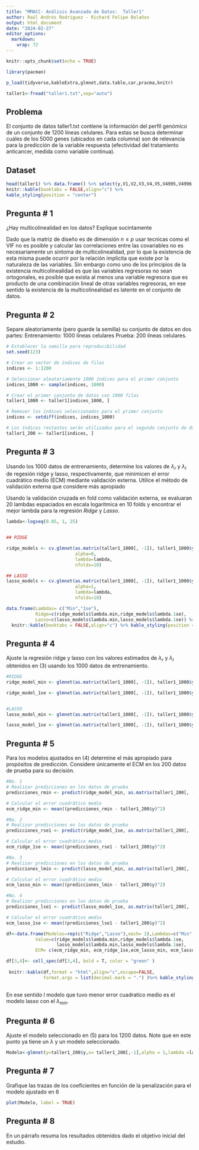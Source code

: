 ```yaml
---
title: "MMACC- Análisis Avanzado de Datos:  Taller1"
author: Raúl Andrés Rodriguez - Richard Felipe Bolaños
output: html_document
date: "2024-02-27"
editor_options: 
  markdown: 
    wrap: 72
---
```


```r
knitr::opts_chunk$set(echo = TRUE)

```

```r

library(pacman)

p_load(tidyverse,kableExtra,glmnet,data.table,car,pracma,knitr)

taller1<-fread("taller1.txt",sep="auto")


```

## Problema

El conjunto de datos taller1.txt contiene la información del perfíl
genómico de un conjunto de 1200 líneas celulares. Para estas se busca
determinar cuáles de los 5000 genes (ubicados en cada columna) son de
relevancia para la predicción de la variable respuesta (efectividad del
tratamiento anticancer, medida como variable continua).

## Dataset

```r

head(taller1) %>% data.frame() %>% select(y,V1,V2,V3,V4,V5,V4995,V4996,V4997,V4998,V4999,V5000) %>% 
knitr::kable(booktabs = FALSE,align="c") %>%
kable_styling(position = "center")


```

## Pregunta \# 1

¿Hay multicolinealidad en los datos? Explique sucintamente

Dado que la matriz de diseño es de dimensión $n\leq p$ usar tecnicas
como el VIF no es posible y calcular las correlaciones entre las
covariables no es necesariamente un sintoma de multicolinealidad, por lo
que la existencia de esta misma puede ocurrir por la relación implicita
que existe por la naturaleza de las variables. Sin embargo como uno de
los principios de la existencia multicolinealidad es que las variables
regresoras no sean ortogonales, es posible que exista al menos una
variable regresora que es producto de una combinación lineal de otras
variables regresoras, en ese sentido la existencia de la
multicolinealidad es latente en el conjunto de datos.

## Pregunta \# 2

Separe aleatoriamente (pero guarde la semilla) su conjunto de datos en
dos partes: Entrenamiento: 1000 líneas celulares Prueba: 200 líneas
celulares.

```r
# Establecer la semilla para reproducibilidad
set.seed(123)

# Crear un vector de índices de filas
indices <- 1:1200

# Seleccionar aleatoriamente 1000 índices para el primer conjunto
indices_1000 <- sample(indices, 1000)

# Crear el primer conjunto de datos con 1000 filas
taller1_1000 <- taller1[indices_1000, ]

# Remover los índices seleccionados para el primer conjunto
indices <- setdiff(indices, indices_1000)

# Los índices restantes serán utilizados para el segundo conjunto de datos
taller1_200 <- taller1[indices, ]
```

## Pregunta \# 3

Usando los 1000 datos de entrenamiento, determine los valores de
$\lambda_r$ y $\lambda_l$ de regesión ridge y lasso, respectivamente,
que minimicen el error cuadrático medio (ECM) mediante validación
externa. Utilice el método de validación externa que considere más
apropiado

Usando la validación cruzada en fold como validación externa, se
evaluaran 20 lambdas espaciados en escala logaritmica en 10 folds y
encontrar el mejor lambda para la regresión *Ridge* y *Lasso*.

```r

lambda<-logseq(0.05, 1, 25)


## RIDGE

ridge_models <- cv.glmnet(as.matrix(taller1_1000[, -1]), taller1_1000$y,
                          alpha=0, 
                          lambda=lambda,
                          nfolds=10)

## LASSO
lasso_models <- cv.glmnet(as.matrix(taller1_1000[, -1]), taller1_1000$y,
                          alpha=1, 
                          lambda=lambda,
                          nfolds=10)
```

```r

data.frame(Lambdas= c("Min","1se"),
           Ridge=c(ridge_models$lambda.min,ridge_models$lambda.1se),
           Lasso=c(lasso_models$lambda.min,lasso_models$lambda.1se)) %>% 
  knitr::kable(booktabs = FALSE,align="c") %>% kable_styling(position = "center")


```

## Pregunta \# 4

Ajuste la regresión ridge y lasso con los valores estimados de $\lambda_r$ y $\lambda_l$
obtenidos en (3) usando los 1000 datos de entrenamiento.

```r

#RIDGE
ridge_model_min <- glmnet(as.matrix(taller1_1000[, -1]), taller1_1000$y, alpha=0, lambda=ridge_models$lambda.min)

ridge_model_1se <- glmnet(as.matrix(taller1_1000[, -1]), taller1_1000$y, alpha=0, lambda=ridge_models$lambda.1se)


#LASSO
lasso_model_min <- glmnet(as.matrix(taller1_1000[, -1]), taller1_1000$y, alpha=1, lambda=lasso_models$lambda.min)

lasso_model_1se <- glmnet(as.matrix(taller1_1000[, -1]), taller1_1000$y, alpha=1, lambda=lasso_models$lambda1se)
```

## Pregunta \# 5

Para los modelos ajustados en (4) determine el más apropiado para
propósitos de predicción. Considere únicamente el ECM en los 200 datos
de prueba para su decisión.

```r

#No. 1 
# Realizar predicciones en los datos de prueba
predicciones_rmin <- predict(ridge_model_min, as.matrix(taller1_200[, -1]))

# Calcular el error cuadrático medio
ecm_ridge_min <- mean((predicciones_rmin - taller1_200$y)^2)

#No. 2 
# Realizar predicciones en los datos de prueba
predicciones_rse1 <- predict(ridge_model_1se, as.matrix(taller1_200[, -1]))

# Calcular el error cuadrático medio
ecm_ridge_1se <- mean((predicciones_rse1 - taller1_200$y)^2)

#No. 3 
# Realizar predicciones en los datos de prueba
predicciones_lmin <- predict(lasso_model_min, as.matrix(taller1_200[, -1]))

# Calcular el error cuadrático medio
ecm_lasso_min <- mean((predicciones_lmin - taller1_200$y)^2)

#No. 4 
# Realizar predicciones en los datos de prueba
predicciones_lse1 <- predict(lasso_model_1se, as.matrix(taller1_200[, -1]))

# Calcular el error cuadrático medio
ecm_lasso_1se <- mean((predicciones_lse1 - taller1_200$y)^2)


```

```r

df<-data.frame(Modelos=rep(c("Ridge","Lasso"),each= 2),Lambdas=c("Min","Se1"),
           Value=c(ridge_models$lambda.min,ridge_models$lambda.1se,
                   lasso_models$lambda.min,lasso_models$lambda.1se),
           ECM= c(ecm_ridge_min, ecm_ridge_1se,ecm_lasso_min, ecm_lasso_1se))  

df[3,4]<- cell_spec(df[3,4], bold = T, color = "green" )
 
 knitr::kable(df,format = "html",align="c",escape=FALSE,
              format.args = list(decimal.mark = ".") )%>% kable_styling(position = "center") 
  
```

En ese sentido l modelo que tuvo menor error cuadratico medio es el modelo lasso con el $\lambda_{min}$. 

  
## Pregunta \# 6

Ajuste el modelo seleccionado en (5) para los 1200 datos. Note que en
este punto ya tiene un $\lambda$ y un modelo seleccionado.

```r

Modelo<-glmnet(y=taller1_200$y,x= taller1_200[,-1],alpha = 1,lambda =lasso_models$lambda.min )

```


## Pregunta \# 7

Grafique las trazas de los coeficientes en función de la penalización
para el modelo ajustado en 6

```r

plot(Modelo, label = TRUE)


```


## Pregunta \# 8

En un párrafo resuma los resultados obtenidos dado el objetivo inicial
del estudio.

